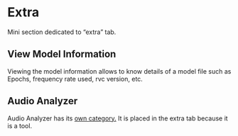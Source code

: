 # Extra
Mini section dedicated to “extra” tab.

## View Model Information

Viewing the model information allows to know details of a model file such as Epochs, frequency rate used, rvc version, etc.

## Audio Analyzer 

Audio Analyzer has its [own category.](/getting-started/audio-analizer) It is placed in the extra tab because it is a tool.
